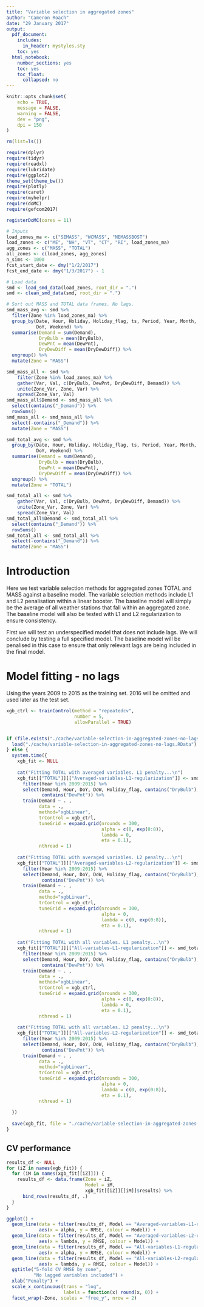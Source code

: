 ```yaml
---
title: "Variable selection in aggregated zones"
author: "Cameron Roach"
date: "29 January 2017"
output:
  pdf_document:
    includes:
      in_header: mystyles.sty
    toc: yes
  html_notebook:
    number_sections: yes
    toc: yes
    toc_float:
      collapsed: no
---
```


```r
knitr::opts_chunk$set(
	echo = TRUE,
	message = FALSE,
	warning = FALSE,
	dev = "png",
	dpi = 150
)

rm(list=ls())

require(dplyr)
require(tidyr)
require(readxl)
require(lubridate)
require(ggplot2)
theme_set(theme_bw())
require(plotly)
require(caret)
require(myhelpr)
require(doMC)
require(gefcom2017)

registerDoMC(cores = 11)

# Inputs
load_zones_ma <- c("SEMASS", "WCMASS", "NEMASSBOST")
load_zones <- c("ME", "NH", "VT", "CT", "RI", load_zones_ma)
agg_zones <- c("MASS", "TOTAL")
all_zones <- c(load_zones, agg_zones)
n_sims <- 1000
fcst_start_date <- dmy("1/2/2017")
fcst_end_date <- dmy("1/3/2017") - 1

# Load data
smd <- load_smd_data(load_zones, root_dir = ".")
smd <- clean_smd_data(smd, root_dir = ".")

# Sort out MASS and TOTAL data frames. No lags.
smd_mass_avg <- smd %>% 
  filter(Zone %in% load_zones_ma) %>% 
  group_by(Date, Hour, Holiday, Holiday_flag, ts, Period, Year, Month, DoW,
           DoY, Weekend) %>% 
  summarise(Demand = sum(Demand),
            DryBulb = mean(DryBulb),
            DewPnt = mean(DewPnt),
            DryDewDiff = mean(DryDewDiff)) %>% 
  ungroup() %>% 
  mutate(Zone = "MASS")

smd_mass_all <- smd %>% 
    filter(Zone %in% load_zones_ma) %>% 
    gather(Var, Val, c(DryBulb, DewPnt, DryDewDiff, Demand)) %>% 
    unite(Zone_Var, Zone, Var) %>% 
    spread(Zone_Var, Val)
smd_mass_all$Demand <- smd_mass_all %>% 
  select(contains("_Demand")) %>% 
  rowSums()
smd_mass_all <- smd_mass_all %>% 
  select(-contains("_Demand")) %>% 
  mutate(Zone = "MASS")

smd_total_avg <- smd %>% 
  group_by(Date, Hour, Holiday, Holiday_flag, ts, Period, Year, Month, DoW,
           DoY, Weekend) %>% 
  summarise(Demand = sum(Demand),
            DryBulb = mean(DryBulb),
            DewPnt = mean(DewPnt),
            DryDewDiff = mean(DryDewDiff)) %>% 
  ungroup() %>% 
  mutate(Zone = "TOTAL")

smd_total_all <- smd %>% 
    gather(Var, Val, c(DryBulb, DewPnt, DryDewDiff, Demand)) %>% 
    unite(Zone_Var, Zone, Var) %>% 
    spread(Zone_Var, Val)
smd_total_all$Demand <- smd_total_all %>% 
  select(contains("_Demand")) %>% 
  rowSums()
smd_total_all <- smd_total_all %>% 
  select(-contains("_Demand")) %>% 
  mutate(Zone = "MASS")
```


# Introduction

Here we test variable selection methods for aggregated zones TOTAL and MASS against a baseline model. The variable selection methods include L1 and L2 penalisation within a linear booster. The baseline model will simply be the average of all weather stations that fall within an aggregated zone. The baseline model will also be tested with L1 and L2 regularization to ensure consistency.

First we will test an underspecified model that does not include lags. We will conclude by testing a full specified model. The baseline model will be penalised in this case to ensure that only relevant lags are being included in the final model.


# Model fitting - no lags

Using the years 2009 to 2015 as the training set. 2016 will be omitted and used later as the test set.

```r
xgb_ctrl <- trainControl(method = "repeatedcv",
                         number = 5,
                         allowParallel = TRUE)


if (file.exists("./cache/variable-selection-in-aggregated-zones-no-lags.RData")) {
  load("./cache/variable-selection-in-aggregated-zones-no-lags.RData")
} else {
  system.time({
    xgb_fit <- NULL
    
    cat("Fitting TOTAL with averaged variables. L1 penalty...\n")
    xgb_fit[["TOTAL"]][["Averaged-variables-L1-regularization"]] <- smd_total_avg %>% 
      filter(Year %in% 2009:2015) %>% 
      select(Demand, Hour, DoY, DoW, Holiday_flag, contains("DryBulb"), 
             contains("DewPnt")) %>%
      train(Demand ~ . ,
            data = .,
            method="xgbLinear",
            trControl = xgb_ctrl,
            tuneGrid = expand.grid(nrounds = 300,
                                   alpha = c(0, exp(0:8)),
                                   lambda = 0,
                                   eta = 0.1),
            nthread = 1)
    
    cat("Fitting TOTAL with averaged variables. L2 penalty...\n")
    xgb_fit[["TOTAL"]][["Averaged-variables-L2-regularization"]] <- smd_total_avg %>% 
      filter(Year %in% 2009:2015) %>% 
      select(Demand, Hour, DoY, DoW, Holiday_flag, contains("DryBulb"), 
             contains("DewPnt")) %>%
      train(Demand ~ . ,
            data = .,
            method="xgbLinear",
            trControl = xgb_ctrl,
            tuneGrid = expand.grid(nrounds = 300,
                                   alpha = 0,
                                   lambda = c(0, exp(0:8)),
                                   eta = 0.1),
            nthread = 1)
    
    cat("Fitting TOTAL with all variables. L1 penalty...\n")
    xgb_fit[["TOTAL"]][["All-variables-L1-regularization"]] <- smd_total_all %>% 
      filter(Year %in% 2009:2015) %>% 
      select(Demand, Hour, DoY, DoW, Holiday_flag, contains("DryBulb"), 
             contains("DewPnt")) %>%
      train(Demand ~ . ,
            data = .,
            method="xgbLinear",
            trControl = xgb_ctrl,
            tuneGrid = expand.grid(nrounds = 300,
                                   alpha = c(0, exp(0:8)),
                                   lambda = 0,
                                   eta = 0.1),
            nthread = 1)
    
    cat("Fitting TOTAL with all variables. L2 penalty...\n")
    xgb_fit[["TOTAL"]][["All-variables-L2-regularization"]] <- smd_total_all %>% 
      filter(Year %in% 2009:2015) %>% 
      select(Demand, Hour, DoY, DoW, Holiday_flag, contains("DryBulb"), 
             contains("DewPnt")) %>%
      train(Demand ~ . ,
            data = .,
            method="xgbLinear",
            trControl = xgb_ctrl,
            tuneGrid = expand.grid(nrounds = 300,
                                   alpha = 0,
                                   lambda = c(0, exp(0:8)),
                                   eta = 0.1),
            nthread = 1)
    
  })
  
  save(xgb_fit, file = "./cache/variable-selection-in-aggregated-zones-no-lags.RData")
}
```

## CV performance

```r
results_df <- NULL
for (iZ in names(xgb_fit)) {
  for (iM in names(xgb_fit[[iZ]])) {
    results_df <- data.frame(Zone = iZ,
                             Model = iM,
                             xgb_fit[[iZ]][[iM]]$results) %>% 
      bind_rows(results_df, .)
  }
}

ggplot() +
  geom_line(data = filter(results_df, Model == "Averaged-variables-L1-regularization"), 
            aes(x = alpha, y = RMSE, colour = Model)) +
  geom_line(data = filter(results_df, Model == "Averaged-variables-L2-regularization"), 
            aes(x = lambda, y = RMSE, colour = Model)) +
  geom_line(data = filter(results_df, Model == "All-variables-L1-regularization"), 
            aes(x = alpha, y = RMSE, colour = Model)) +
  geom_line(data = filter(results_df, Model == "All-variables-L2-regularization"), 
            aes(x = lambda, y = RMSE, colour = Model)) +
  ggtitle("5-fold CV RMSE by zone",
          "No lagged variables included") +
  xlab("Penalty") +
  scale_x_continuous(trans = "log",
                     labels = function(x) round(x, 0)) +
  facet_wrap(~Zone, scales = "free_y", nrow = 2)
```
